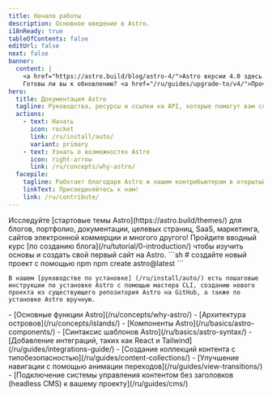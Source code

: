 ```yaml
---
title: Начало работы
description: Основное введение в Astro.
i18nReady: true
tableOfContents: false
editUrl: false
next: false
banner:
  content: |
    <a href="https://astro.build/blog/astro-4/">Astro версии 4.0 здесь!</a>
    Готовы ли вы к обновлению? <a href="/ru/guides/upgrade-to/v4/">Прочтите наше руководство по обновлению</a>.
hero:
  title: Документация Astro
  tagline: Руководства, ресурсы и ссылки на API, которые помогут вам создавать с помощью Astro.
  actions:
    - text: Начать
      icon: rocket
      link: /ru/install/auto/
      variant: primary
    - text: Узнать о возможностях Astro
      icon: right-arrow
      link: /ru/concepts/why-astro/
  facepile:
    tagline: Работает благодаря Astro и нашим контрибьютерам в открытый исходный код.
    linkText: Присоединяйтесь к нам!
    link: /ru/contribute/
---
```



<CardGrid>
  <Card title="Что вы построите с Astro?" icon="laptop">
    Исследуйте [стартовые темы Astro](https://astro.build/themes/) для блогов, портфолио, документации, целевых страниц, SaaS, маркетинга, сайтов электронной коммерции и многого другого!
  </Card>

  <Card title="Пройдите обучение" icon="star">
    Пройдите вводный курс [по созданию блога](/ru/tutorial/0-introduction/) чтобы изучить основы и создать свой первый сайт на Astro.
  </Card>
  
  <SplitCard title="Начните новый проект" icon="rocket">
    ```sh
    # создайте новый проект с помощью npm
    npm create astro@latest
    ```
    
    В нашем [руководстве по установке] (/ru/install/auto/) есть пошаговые инструкции по установке Astro с помощью мастера CLI, созданию нового проекта из существующего репозитория Astro на GitHub, а также по установке Astro вручную.
  </SplitCard>

  <ListCard title="Изучите" icon="open-book">
    - [Основные функции Astro](/ru/concepts/why-astro/)
    - [Архитектура островов](/ru/concepts/islands/)
    - [Компоненты Astro](/ru/basics/astro-components/)
    - [Синтаксис шаблонов Astro](/ru/basics/astro-syntax/)
  </ListCard>

  <ListCard title="Подробнее" icon="puzzle">
    - [Добавление интеграций, таких как React и Tailwind](/ru/guides/integrations-guide/)
    - [Создание коллекций контента с типобезопасностью](/ru/guides/content-collections/)
    - [Улучшение навигации с помощью анимации переходов](/ru/guides/view-transitions/)
    - [Подключение системы управления контентом без заголовков (headless CMS) к вашему проекту](/ru/guides/cms/)
  </ListCard>
</CardGrid>

<Discord title="У вас есть вопрос или вы хотите принять участие?" cta="Присоединяйтесь к нашему Discord"/>